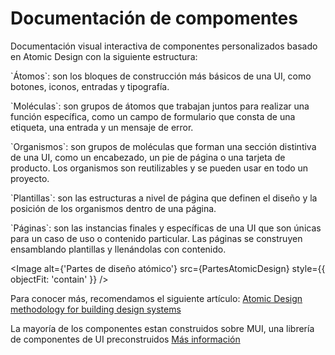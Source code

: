 
<Meta title="Example/Introduction" />

# Documentación de compomentes

Documentación visual interactiva de componentes personalizados basado en Atomic Design con la siguiente estructura:

<p>
  `Átomos`: son los bloques de construcción más básicos de una UI, como botones,
  iconos, entradas y tipografía.
</p>

<p>
  `Moléculas`: son grupos de átomos que trabajan juntos para realizar una
  función específica, como un campo de formulario que consta de una etiqueta,
  una entrada y un mensaje de error.
</p>
<p>
  `Organismos`: son grupos de moléculas que forman una sección distintiva de una
  UI, como un encabezado, un pie de página o una tarjeta de producto. Los
  organismos son reutilizables y se pueden usar en todo un proyecto.
</p>
<p>
  `Plantillas`: son las estructuras a nivel de página que definen el diseño y la
  posición de los organismos dentro de una página.
</p>
<p>
  `Páginas`: son las instancias finales y específicas de una UI que son únicas
  para un caso de uso o contenido particular. Las páginas se construyen
  ensamblando plantillas y llenándolas con contenido.
</p>

<Image
  alt={'Partes de diseño atómico'}
  src={PartesAtomicDesign}
  style={{ objectFit: 'contain' }}
/>

Para conocer más, recomendamos el siguiente artículo: <a href="https://blog.kamathrohan.com/atomic-design-methodology-for-building-design-systems-f912cf714f53">Atomic Design methodology for building design systems</a>

La mayoría de los componentes estan construidos sobre MUI, una librería de componentes de UI preconstruidos <a href="https://mui.com/material-ui/getting-started/installation/">Más información</a>
